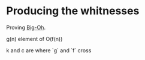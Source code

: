 = Producing the whitnesses =

Proving [[Big-Oh]]. 

g(n) element of O(f(n))

k and c are where `g` and `f` cross


